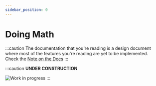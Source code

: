 ```yaml
---
sidebar_position: 0
---
```


# Doing Math

:::caution
The documentation that you're reading is a design document where most of
the features you're reading are yet to be implemented. Check the [Note on the Docs](/docs/docs-intro)
:::

:::caution
**UNDER CONSTRUCTION**

![Work in progress](../img/construction-worker.gif)
:::
